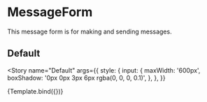 
<Meta title="ChatFeed/MessageForm" component={MessageForm} />


# MessageForm

This message form is for making and sending messages.

## Default

<Story
  name="Default"
  args={{
    style: {
      input: {
        maxWidth: '600px',
        boxShadow: '0px 0px 3px 6px rgba(0, 0, 0, 0.1)',
      },
    },
  }}
>
  {Template.bind({})}
</Story>
